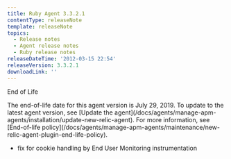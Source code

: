 ```yaml
---
title: Ruby Agent 3.3.2.1
contentType: releaseNote
template: releaseNote
topics:
  - Release notes
  - Agent release notes
  - Ruby release notes
releaseDateTime: '2012-03-15 22:54'
releaseVersion: 3.3.2.1
downloadLink: ''
---
```


End of Life

<Callout variant="important">
  The end-of-life date for this agent version is July 29, 2019. To update to the latest agent version, see [Update the agent](/docs/agents/manage-apm-agents/installation/update-new-relic-agent). For more information, see [End-of-life policy](/docs/agents/manage-apm-agents/maintenance/new-relic-agent-plugin-end-life-policy).
</Callout>

* fix for cookie handling by End User Monitoring instrumentation
